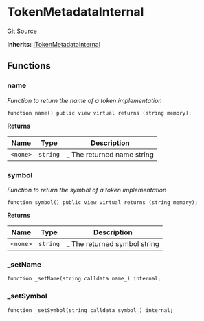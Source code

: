 # TokenMetadataInternal
[Git Source](https://github.com/0xStation/0xrails/blob/491ae339f09853335dba9e897f46862d776d54b5/src/cores/TokenMetadata/TokenMetadataInternal.sol)

**Inherits:**
[ITokenMetadataInternal](/src/cores/TokenMetadata/ITokenMetadata.sol/interface.ITokenMetadataInternal.md)


## Functions
### name

*Function to return the name of a token implementation*


```solidity
function name() public view virtual returns (string memory);
```
**Returns**

|Name|Type|Description|
|----|----|-----------|
|`<none>`|`string`|_ The returned name string|


### symbol

*Function to return the symbol of a token implementation*


```solidity
function symbol() public view virtual returns (string memory);
```
**Returns**

|Name|Type|Description|
|----|----|-----------|
|`<none>`|`string`|_ The returned symbol string|


### _setName


```solidity
function _setName(string calldata name_) internal;
```

### _setSymbol


```solidity
function _setSymbol(string calldata symbol_) internal;
```

